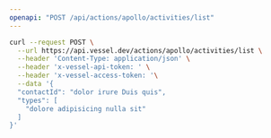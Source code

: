 ```yaml
---
openapi: "POST /api/actions/apollo/activities/list"
---
```


<RequestExample>

```bash Request
curl --request POST \
  --url https://api.vessel.dev/actions/apollo/activities/list \
  --header 'Content-Type: application/json' \
  --header 'x-vessel-api-token: ' \
  --header 'x-vessel-access-token: '\
  --data '{
  "contactId": "dolor irure Duis quis",
  "types": [
    "dolore adipisicing nulla sit"
  ]
}'
```

</RequestExample>
